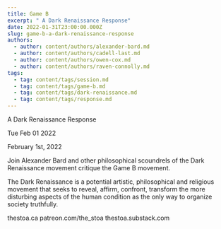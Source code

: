 ```yaml
---
title: Game B
excerpt: " A Dark Renaissance Response"
date: 2022-01-31T23:00:00.000Z
slug: game-b-a-dark-renaissance-response
authors:
  - author: content/authors/alexander-bard.md
  - author: content/authors/cadell-last.md
  - author: content/authors/owen-cox.md
  - author: content/authors/raven-connolly.md
tags:
  - tag: content/tags/session.md
  - tag: content/tags/game-b.md
  - tag: content/tags/dark-renaissance.md
  - tag: content/tags/response.md
---
```




 A Dark Renaissance Response

Tue Feb 01 2022

February 1st, 2022

Join Alexander Bard and other philosophical scoundrels of the Dark Renaissance movement critique the Game B movement.

The Dark Renaissance is a potential artistic, philosophical and religious movement that seeks to reveal, affirm, confront, transform the more disturbing aspects of the human condition as the only way to organize society truthfully.

thestoa.ca
patreon.com/the_stoa
thestoa.substack.com


